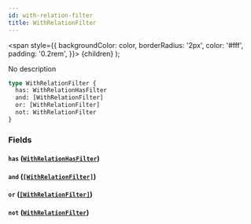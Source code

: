 ```yaml
---
id: with-relation-filter
title: WithRelationFilter
---
```


<span
style={{
      backgroundColor: color,
      borderRadius: '2px',
      color: '#fff',
      padding: '0.2rem',
    }}>
{children}
</span>
);

No description

```graphql
type WithRelationFilter {
  has: WithRelationHasFilter
  and: [WithRelationFilter]
  or: [WithRelationFilter]
  not: WithRelationFilter
}
```

### Fields

#### `has` ([`WithRelationHasFilter`](/docs/schema/enums/with-relation-has-filter))

#### `and` ([`[WithRelationFilter]`](/docs/schema/inputs/with-relation-filter))

#### `or` ([`[WithRelationFilter]`](/docs/schema/inputs/with-relation-filter))

#### `not` ([`WithRelationFilter`](/docs/schema/inputs/with-relation-filter))
